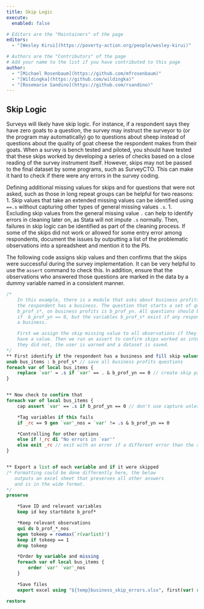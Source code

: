 ```yaml
---
title: Skip Logic
execute: 
  enabled: false

# Editors are the "Maintainers" of the page
editors:
  - "[Wesley Kirui](https://poverty-action.org/people/wesley-kirui)"

# Authors are the "Contributors" of the page
# Add your name to the list if you have contributed to this page
author:
  - "[Michael Rosenbaum](https://github.com/mfrosenbaum)"
  - "[Wildingka](https://github.com/wildingka)"
  - "[Rosemarie Sandino](https://github.com/rsandino)"
---
```


## Skip Logic

Surveys will likely have skip logic. For instance, if a respondent says they have zero goats to a question, the survey may instruct the surveyor to (or the program may automatically) go to questions about sheep instead of questions about the quality of goat cheese the respondent makes from their goats. When a survey is bench tested and piloted, you should have tested that these skips worked by developing a series of checks based on a close reading of the survey instrument itself. However, skips may not be passed to the final dataset by some programs, such as SurveyCTO. This can make it hard to check if there were any errors in the survey coding.

Defining additional missing values for skips and for questions that were not asked, such as those in long repeat groups can be helpful for two reasons:
1. Skip values that take an extended missing values can be identified using `==.s` without capturing other types of general missing values `.s`.
1. Excluding skip values from the general missing value `.` can help to identify errors in cleaning later on, as Stata will not impute `.s` normally.
Then, failures in skip logic can be identified as part of the cleaning process. If some of the skips did not work or allowed for some entry error among respondents, document the issues by outputting a list of the problematic observations into a spreadsheet and mention it to the PIs. 

The following code assigns skip values and then confirms that the skips were successful during the survey implementation. It can be very helpful to use the `assert` command to check this.  In addition, ensure that the observations who answered those questions are marked in the data by a dummy variable named in a consistent manner.

```stata
/*
	In this example, there is a module that asks about business profits only if 
	the respondent has a business. The question that starts a set of questions, 
	b_prof_s*, on business profits is b_prof_yn. All questions should be skipped 
	if  b_prof_yn == 0, but the variables b_prof_s* exist if any respondent has 
	a business.

	First we assign the skip missing value to all observations if they do not
	have a value. Then we run an assert to confirm skips worked as intended. If
	they did not, the user is warned and a dataset is saved. 
*/
** First identify if the respondent has a business and fill skip values
unab bus_items : b_prof_s* // save all business profits questions
foreach var of local bus_items {
	replace `var' = .s if `var' == . & b_prof_yn == 0 // create skip patternm note that `var' == ., not mi(`var') to ensure extended missing values are not overwritten
}


** Now check to confirm that 
foreach var of local bus_items {
	cap assert `var' == .s if b_prof_yn == 0 // don't use capture unless you control for every outcome

	*Tag variables if this fails
	if _rc == 9 gen `var'_nos = `var' != .s & b_prof_yn == 0

	*Controlling for other options
	else if !_rc di "No errors in `var'"
	else exit _rc // exit with an error if a different error than the assert failing
}


** Export a list of each variable and if it were skipped
/* Formatting could be done differently here, the below
   outputs an excel sheet that preserves all other answers
   and is in the wide format.
*/
preserve

	*Save ID and relevant variables
	keep id key startdate b_prof* 

	*Keep relevant observations
	qui ds b_prof_*_nos
	egen tokeep = rowmax(`r(varlist)')
	keep if tokeep == 1
	drop tokeep

	*Order by variable and missing
	foreach var of local bus_items {
		order `var' `var'_nos
	}

	*Save files
	export excel using "${temp}business_skip_errors.xlsx", first(var) replace

restore

```